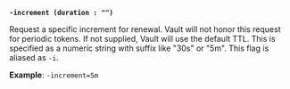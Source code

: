 <a id="token-increment" />

**`-increment (duration : "")`**

Request a specific increment for renewal. Vault will not honor this request for 
periodic tokens. If not supplied, Vault will use the default TTL. This is 
specified as a numeric string with suffix like "30s" or "5m". This flag is 
aliased as `-i`.

**Example**: `-increment=5m`
